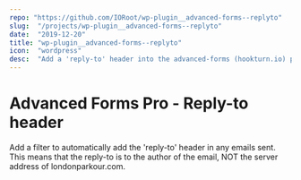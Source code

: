 ```yaml
---
repo: "https://github.com/IORoot/wp-plugin__advanced-forms--replyto"
slug:  "/projects/wp-plugin__advanced-forms--replyto"
date:  "2019-12-20"
title: "wp-plugin__advanced-forms--replyto"
icon:  "wordpress"
desc:  "Add a 'reply-to' header into the advanced-forms (hookturn.io) plugin."
---
```



# Advanced Forms Pro - Reply-to header

Add a filter to automatically add the 'reply-to' header in any emails sent.
This means that the reply-to is to the author of the email, NOT the server address
of londonparkour.com.